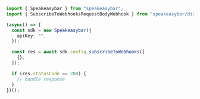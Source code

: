 ```typescript SubscribeToWebhooks.ts
import { Speakeasybar } from "speakeasybar";
import { SubscribeToWebhooksRequestBodyWebhook } from "speakeasybar/dist/sdk/models/operations";

(async() => {
  const sdk = new Speakeasybar({
    apiKey: "",
  });

  const res = await sdk.config.subscribeToWebhooks([
    {},
  ]);

  if (res.statusCode == 200) {
    // handle response
  }
})();
```
